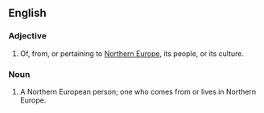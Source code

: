 ==English==

===Adjective===
{{en-adj|pos=[[Northern]] [[European]]|-}}

# Of, from, or pertaining to [[Northern Europe]], its people, or its culture.

===Noun===
{{en-noun|sg=[[Northern]] [[European]]}}

# A Northern European person; one who comes from or lives in Northern Europe.